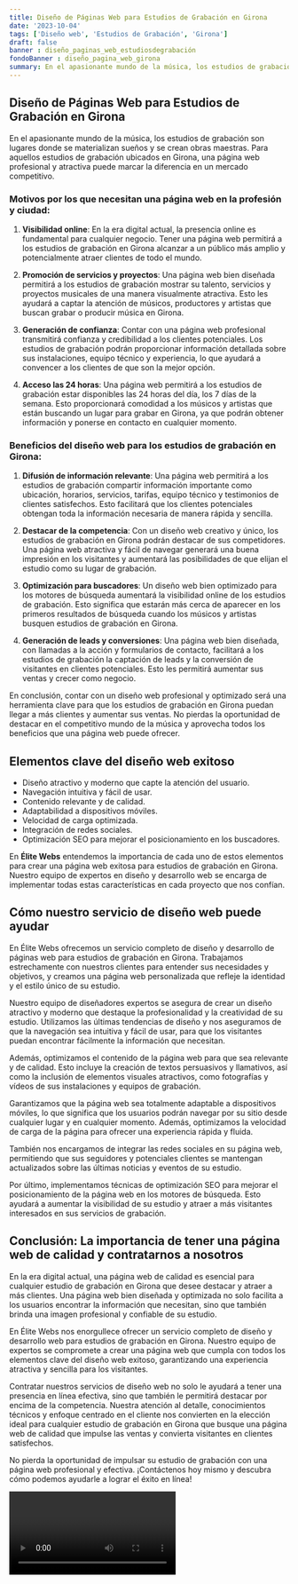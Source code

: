 ```yaml
---
title: Diseño de Páginas Web para Estudios de Grabación en Girona
date: '2023-10-04'
tags: ['Diseño web', 'Estudios de Grabación', 'Girona']
draft: false
banner : diseño_paginas_web_estudiosdegrabación
fondoBanner : diseño_pagina_web_girona
summary: En el apasionante mundo de la música, los estudios de grabación son lugares donde se materializan sueños y se crean obras maestras. Para aquellos estudios de grabación ubicados en Girona, una página web profesional y atractiva puede marcar la diferencia en un mercado competitivo.
---
```


## Diseño de Páginas Web para Estudios de Grabación en Girona

En el apasionante mundo de la música, los estudios de grabación son lugares donde se materializan sueños y se crean obras maestras. Para aquellos estudios de grabación ubicados en Girona, una página web profesional y atractiva puede marcar la diferencia en un mercado competitivo.

### Motivos por los que necesitan una página web en la profesión y ciudad:

1. **Visibilidad online**: En la era digital actual, la presencia online es fundamental para cualquier negocio. Tener una página web permitirá a los estudios de grabación en Girona alcanzar a un público más amplio y potencialmente atraer clientes de todo el mundo.

2. **Promoción de servicios y proyectos**: Una página web bien diseñada permitirá a los estudios de grabación mostrar su talento, servicios y proyectos musicales de una manera visualmente atractiva. Esto les ayudará a captar la atención de músicos, productores y artistas que buscan grabar o producir música en Girona.

3. **Generación de confianza**: Contar con una página web profesional transmitirá confianza y credibilidad a los clientes potenciales. Los estudios de grabación podrán proporcionar información detallada sobre sus instalaciones, equipo técnico y experiencia, lo que ayudará a convencer a los clientes de que son la mejor opción.

4. **Acceso las 24 horas**: Una página web permitirá a los estudios de grabación estar disponibles las 24 horas del día, los 7 días de la semana. Esto proporcionará comodidad a los músicos y artistas que están buscando un lugar para grabar en Girona, ya que podrán obtener información y ponerse en contacto en cualquier momento.

### Beneficios del diseño web para los estudios de grabación en Girona:

1. **Difusión de información relevante**: Una página web permitirá a los estudios de grabación compartir información importante como ubicación, horarios, servicios, tarifas, equipo técnico y testimonios de clientes satisfechos. Esto facilitará que los clientes potenciales obtengan toda la información necesaria de manera rápida y sencilla.

2. **Destacar de la competencia**: Con un diseño web creativo y único, los estudios de grabación en Girona podrán destacar de sus competidores. Una página web atractiva y fácil de navegar generará una buena impresión en los visitantes y aumentará las posibilidades de que elijan el estudio como su lugar de grabación.

3. **Optimización para buscadores**: Un diseño web bien optimizado para los motores de búsqueda aumentará la visibilidad online de los estudios de grabación. Esto significa que estarán más cerca de aparecer en los primeros resultados de búsqueda cuando los músicos y artistas busquen estudios de grabación en Girona.

4. **Generación de leads y conversiones**: Una página web bien diseñada, con llamadas a la acción y formularios de contacto, facilitará a los estudios de grabación la captación de leads y la conversión de visitantes en clientes potenciales. Esto les permitirá aumentar sus ventas y crecer como negocio.

En conclusión, contar con un diseño web profesional y optimizado será una herramienta clave para que los estudios de grabación en Girona puedan llegar a más clientes y aumentar sus ventas. No pierdas la oportunidad de destacar en el competitivo mundo de la música y aprovecha todos los beneficios que una página web puede ofrecer.

<GifSeo />

<Cta />

## Elementos clave del diseño web exitoso

- Diseño atractivo y moderno que capte la atención del usuario.
- Navegación intuitiva y fácil de usar.
- Contenido relevante y de calidad.
- Adaptabilidad a dispositivos móviles.
- Velocidad de carga optimizada.
- Integración de redes sociales.
- Optimización SEO para mejorar el posicionamiento en los buscadores.

En **Élite Webs** entendemos la importancia de cada uno de estos elementos para crear una página web exitosa para estudios de grabación en Girona. Nuestro equipo de expertos en diseño y desarrollo web se encarga de implementar todas estas características en cada proyecto que nos confían.

## Cómo nuestro servicio de diseño web puede ayudar

En Élite Webs ofrecemos un servicio completo de diseño y desarrollo de páginas web para estudios de grabación en Girona. Trabajamos estrechamente con nuestros clientes para entender sus necesidades y objetivos, y creamos una página web personalizada que refleje la identidad y el estilo único de su estudio.

Nuestro equipo de diseñadores expertos se asegura de crear un diseño atractivo y moderno que destaque la profesionalidad y la creatividad de su estudio. Utilizamos las últimas tendencias de diseño y nos aseguramos de que la navegación sea intuitiva y fácil de usar, para que los visitantes puedan encontrar fácilmente la información que necesitan.

Además, optimizamos el contenido de la página web para que sea relevante y de calidad. Esto incluye la creación de textos persuasivos y llamativos, así como la inclusión de elementos visuales atractivos, como fotografías y vídeos de sus instalaciones y equipos de grabación.

Garantizamos que la página web sea totalmente adaptable a dispositivos móviles, lo que significa que los usuarios podrán navegar por su sitio desde cualquier lugar y en cualquier momento. Además, optimizamos la velocidad de carga de la página para ofrecer una experiencia rápida y fluida.

También nos encargamos de integrar las redes sociales en su página web, permitiendo que sus seguidores y potenciales clientes se mantengan actualizados sobre las últimas noticias y eventos de su estudio.

Por último, implementamos técnicas de optimización SEO para mejorar el posicionamiento de la página web en los motores de búsqueda. Esto ayudará a aumentar la visibilidad de su estudio y atraer a más visitantes interesados en sus servicios de grabación.

## Conclusión: La importancia de tener una página web de calidad y contratarnos a nosotros

En la era digital actual, una página web de calidad es esencial para cualquier estudio de grabación en Girona que desee destacar y atraer a más clientes. Una página web bien diseñada y optimizada no solo facilita a los usuarios encontrar la información que necesitan, sino que también brinda una imagen profesional y confiable de su estudio.

En Élite Webs nos enorgullece ofrecer un servicio completo de diseño y desarrollo web para estudios de grabación en Girona. Nuestro equipo de expertos se compromete a crear una página web que cumpla con todos los elementos clave del diseño web exitoso, garantizando una experiencia atractiva y sencilla para los visitantes.

Contratar nuestros servicios de diseño web no solo le ayudará a tener una presencia en línea efectiva, sino que también le permitirá destacar por encima de la competencia. Nuestra atención al detalle, conocimientos técnicos y enfoque centrado en el cliente nos convierten en la elección ideal para cualquier estudio de grabación en Girona que busque una página web de calidad que impulse las ventas y convierta visitantes en clientes satisfechos.

No pierda la oportunidad de impulsar su estudio de grabación con una página web profesional y efectiva. ¡Contáctenos hoy mismo y descubra cómo podemos ayudarle a lograr el éxito en línea!

<Video />

<CtaBot job='Estudios de Grabación' city='Girona'/>

<Gmaps query='Girona+españa+maps' />